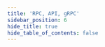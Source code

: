 ```yaml
---
title: 'RPC, API, gRPC'
sidebar_position: 6
hide_title: true
hide_table_of_contents: false
---
```



<PageTitle
  iconUrl="img/story-icon.svg"
  title="Story Public Endpoints"
  chainId="devnet-1"
  version="v1.1.0"
/>

<Endpoints
  api="https://story-t-api.noders.services"
  rpc="https://story-t-rpc.noders.services"
  grpc=""
  jsonRpc="https://story-t-jsonrpc.noders.services"
/>
